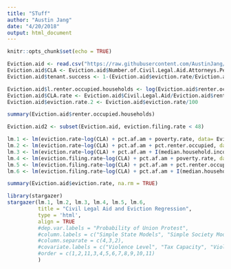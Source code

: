 ```yaml
---
title: "STuff"
author: "Austin Jang"
date: "4/20/2018"
output: html_document
---
```


```r
knitr::opts_chunk$set(echo = TRUE)
```


```r
Eviction.aid <- read.csv("https://raw.githubusercontent.com/AustinJang/GOVT310-Data/master/finalproject.csv")
Eviction.aid$CLA <- Eviction.aid$Number.of.Civil.Legal.Aid.Attorneys.Per.10.000.People.In.Poverty
Eviction.aid$tenant.success <- 1-(Eviction.aid$eviction.rate/Eviction.aid$eviction.filing.rate)

Eviction.aid$l.renter.occupied.households <- log(Eviction.aid$renter.occupied.households)
Eviction.aid$CLA.rate <- Eviction.aid$Civil.Legal.Aid/Eviction.aid$renter.occupied.households*100
Eviction.aid$eviction.rate.2 <- Eviction.aid$eviction.rate/100

summary(Eviction.aid$renter.occupied.households)

Eviction.aid2 <- subset(Eviction.aid, eviction.filing.rate < 48)

lm.1 <- lm(eviction.rate~log(CLA) + pct.af.am + poverty.rate, data= Eviction.aid2 )
lm.2 <- lm(eviction.rate~log(CLA) + pct.af.am + pct.renter.occupied, data= Eviction.aid2)
lm.3 <- lm(eviction.rate~log(CLA) + pct.af.am + I(median.household.income/1000), data= Eviction.aid2)
lm.4 <- lm(eviction.filing.rate~log(CLA) + pct.af.am + poverty.rate, data= Eviction.aid2 )
lm.5 <- lm(eviction.filing.rate~log(CLA) + pct.af.am + pct.renter.occupied, data= Eviction.aid2)
lm.6 <- lm(eviction.filing.rate~log(CLA) + pct.af.am + I(median.household.income/1000), data= Eviction.aid)

summary(Eviction.aid$eviction.rate, na.rm = TRUE)

```

```r
library(stargazer)
stargazer(lm.1, lm.2, lm.3, lm.4, lm.5, lm.6,
          title = "Civil Legal Aid and Eviction Regression",
          type = 'html',
          align = TRUE
          #dep.var.labels = "Probability of Union Protest",
          #column.labels = c("Simple State Models", "Simple Society Models", "State Society Models"),
          #column.separate = c(4,3,2),
          #covariate.labels = c("Violence Level", "Tax Capacity", "Violence*Tax", "Union Structure", "Protest History (binary)" , "% Urban", "Polity", "Polity Squared", "Log(GDP)", "Log(Population)", "Protest t-1"),
          #order = c(1,2,11,3,4,5,6,7,8,9,10,11)
          )


```